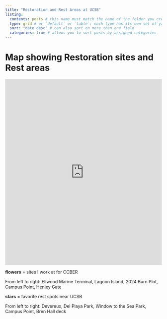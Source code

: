 ```yaml
---
title: "Restoration and Rest Areas at UCSB"
listing: 
  contents: posts # this name must match the name of the folder you created in step #1; here, all Quarto docs in the `posts` directory will be included on your listing page
  type: grid # or `default` or `table`; each type has its own set of yaml options to include
  sort: "date desc" # can also sort on more than one field
  categories: true # allows you to sort posts by assigned categories 
---
```

# Map showing Restoration sites and Rest areas

<iframe 
  width="100%" 
  height="600" 
  frameborder="0" 
  scrolling="no" 
  allowfullscreen 
  src="https://ucsb.maps.arcgis.com/apps/instant/basic/index.html?webmap=caf9f14297664734bc232aa3dc1a769f"> </iframe>


**flowers** = sites I work at for CCBER 

From left to right: Ellwood Marine Terminal, Lagoon Island, 2024 Burn Plot, Campus Point, Henley Gate 

**stars** = favorite rest spots near UCSB 

From left to right: Devereux, Del Playa Park, Window to the Sea Park, Campus Point, Bren Hall deck 
